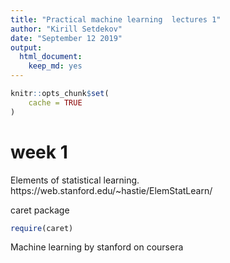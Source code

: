 ```yaml
---
title: "Practical machine learning  lectures 1"
author: "Kirill Setdekov"
date: "September 12 2019"
output:
  html_document:
    keep_md: yes
---
```


```r
knitr::opts_chunk$set(
	cache = TRUE
)
```

# week 1

Elements of statistical learning.
https://web.stanford.edu/~hastie/ElemStatLearn/

caret package
```r
require(caret)
```

Machine learning by stanford on coursera